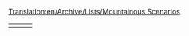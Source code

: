 [[Translation:en/Archive/Lists/Mountainous Scenarios]]
{{en/scenarios by relief}}

{|
|-
|style="border:none;background:white"|
{{en/Scenario/Dale of Scandy}}

|style="border:none;background:white"|
{{en/Scenario/Toy Train}}

|style="border:none;background:white"|
{{en/Scenario/Verdant Islands}}

|}